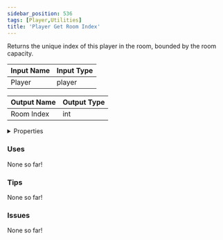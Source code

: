 ```yaml
---
sidebar_position: 536
tags: [Player,Utilities]
title: 'Player Get Room Index'
---
```


Returns the unique index of this player in the room, bounded by the room capacity.






<EsbSvg />

| Input Name | Input Type |
|-----------|-----------|
| Player | player |

| Output Name | Output Type |
|-----------|-----------|
| Room Index | int |


<details>
  <summary>Properties</summary>
  <div>
    <div>
    <table>
      <thead>
        <tr>
          <th>Is beta required?</th>
          <th>❌</th>
        </tr>
        <tr>
          <th>Is this chip a trolling risk?</th>
          <th>❌</th>
        </tr>
        <tr>
          <th>Is this chip a role assignment risk?</th>
          <th>❌</th>
        </tr>
        <tr>
          <th>Chip UUID</th>
          <th>7683e201-29d3-44d4-abb4-d75ef9233faa</th>
        </tr>
      </thead>
    </table>
    </div>
  </div>
</details>

### Uses

None so far!

### Tips

None so far!

### Issues

None so far!